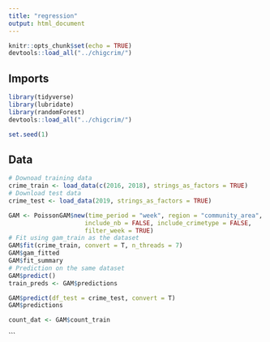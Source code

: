 ```yaml
---
title: "regression"
output: html_document
---
```


```r
knitr::opts_chunk$set(echo = TRUE)
devtools::load_all("../chigcrim/")
```

## Imports
```r
library(tidyverse)
library(lubridate)
library(randomForest)
devtools::load_all("../chigcrim/")

set.seed(1)
```

## Data
```r
# Downoad training data
crime_train <- load_data(c(2016, 2018), strings_as_factors = TRUE)
# Download test data
crime_test <- load_data(2019, strings_as_factors = TRUE)
```


```r
GAM <- PoissonGAM$new(time_period = "week", region = "community_area",
                     include_nb = FALSE, include_crimetype = FALSE, 
                     filter_week = TRUE)
# Fit using gam_train as the dataset 
GAM$fit(crime_train, convert = T, n_threads = 7)
GAM$gam_fitted
GAM$fit_summary
# Prediction on the same dataset
GAM$predict()
train_preds <- GAM$predictions

GAM$predict(df_test = crime_test, convert = T) 
GAM$predictions

count_dat <- GAM$count_train
```
```

